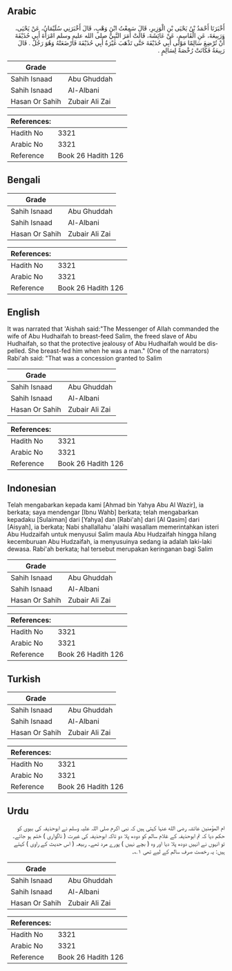 ## Arabic


<div dir="rtl" lang="ar" style={{fontSize:'larger',backgroundColor:'#f8f9fa',padding:20}}>
أَخْبَرَنَا أَحْمَدُ بْنُ يَحْيَى بْنِ الْوَزِيرِ، قَالَ سَمِعْتُ ابْنَ وَهْبٍ، قَالَ أَخْبَرَنِي سُلَيْمَانُ، عَنْ يَحْيَى، وَرَبِيعَةَ، عَنِ الْقَاسِمِ، عَنْ عَائِشَةَ، قَالَتْ أَمَرَ النَّبِيُّ صلى الله عليه وسلم امْرَأَةَ أَبِي حُذَيْفَةَ أَنْ تُرْضِعَ سَالِمًا مَوْلَى أَبِي حُذَيْفَةَ حَتَّى تَذْهَبَ غَيْرَةُ أَبِي حُذَيْفَةَ فَأَرْضَعَتْهُ وَهُوَ رَجُلٌ ‏.‏ قَالَ رَبِيعَةُ فَكَانَتْ رُخْصَةً لِسَالِمٍ ‏.‏
</div>
<div style={{backgroundColor:'#f8f9fa',padding:20, marginBottom: 10}}><table> <thead> <tr> <th>Grade</th> <th></th> </tr> </thead> <tbody> <tr><td>Sahih Isnaad</td><td>Abu Ghuddah</td></tr><tr><td>Sahih Isnaad</td><td>Al-Albani</td></tr><tr><td>Hasan Or Sahih</td><td>Zubair Ali Zai</td></tr></tbody></table><table> <thead> <tr> <th>References:</th> <th></th> </tr> </thead> <tbody><tr><td>Hadith No</td><td>3321</td></tr><tr><td>Arabic No</td><td>3321</td></tr><tr><td>Reference</td><td>Book 26 Hadith 126</td></tr></tbody></table></div>

## Bengali


<div dir="ltr" lang="bn" style={{fontSize:'larger',backgroundColor:'#f8f9fa',padding:20}}>

</div>
<div style={{backgroundColor:'#f8f9fa',padding:20, marginBottom: 10}}><table> <thead> <tr> <th>Grade</th> <th></th> </tr> </thead> <tbody> <tr><td>Sahih Isnaad</td><td>Abu Ghuddah</td></tr><tr><td>Sahih Isnaad</td><td>Al-Albani</td></tr><tr><td>Hasan Or Sahih</td><td>Zubair Ali Zai</td></tr></tbody></table><table> <thead> <tr> <th>References:</th> <th></th> </tr> </thead> <tbody><tr><td>Hadith No</td><td>3321</td></tr><tr><td>Arabic No</td><td>3321</td></tr><tr><td>Reference</td><td>Book 26 Hadith 126</td></tr></tbody></table></div>

## English


<div dir="ltr" lang="en" style={{fontSize:'larger',backgroundColor:'#f8f9fa',padding:20}}>
It was narrated that 'Aishah said:"The Messenger of Allah commanded the wife of Abu Hudhaifah to breast-feed Salim, the freed slave of Abu Hudhaifah, so that the protective jealousy of Abu Hudhaifah would be dispelled. She breast-fed him when he was a man." (One of the narrators) Rabi'ah said: "That was a concession granted to Salim
</div>
<div style={{backgroundColor:'#f8f9fa',padding:20, marginBottom: 10}}><table> <thead> <tr> <th>Grade</th> <th></th> </tr> </thead> <tbody> <tr><td>Sahih Isnaad</td><td>Abu Ghuddah</td></tr><tr><td>Sahih Isnaad</td><td>Al-Albani</td></tr><tr><td>Hasan Or Sahih</td><td>Zubair Ali Zai</td></tr></tbody></table><table> <thead> <tr> <th>References:</th> <th></th> </tr> </thead> <tbody><tr><td>Hadith No</td><td>3321</td></tr><tr><td>Arabic No</td><td>3321</td></tr><tr><td>Reference</td><td>Book 26 Hadith 126</td></tr></tbody></table></div>

## Indonesian


<div dir="ltr" lang="id" style={{fontSize:'larger',backgroundColor:'#f8f9fa',padding:20}}>
Telah mengabarkan kepada kami [Ahmad bin Yahya Abu Al Wazir], ia berkata; saya mendengar [Ibnu Wahb] berkata; telah mengabarkan kepadaku [Sulaiman] dari [Yahya] dan [Rabi'ah] dari [Al Qasim] dari [Aisyah], ia berkata; Nabi shallallahu 'alaihi wasallam memerintahkan isteri Abu Hudzaifah untuk menyusui Salim maula Abu Hudzaifah hingga hilang kecemburuan Abu Hudzaifah, ia menyusuinya sedang ia adalah laki-laki dewasa. Rabi'ah berkata; hal tersebut merupakan keringanan bagi Salim
</div>
<div style={{backgroundColor:'#f8f9fa',padding:20, marginBottom: 10}}><table> <thead> <tr> <th>Grade</th> <th></th> </tr> </thead> <tbody> <tr><td>Sahih Isnaad</td><td>Abu Ghuddah</td></tr><tr><td>Sahih Isnaad</td><td>Al-Albani</td></tr><tr><td>Hasan Or Sahih</td><td>Zubair Ali Zai</td></tr></tbody></table><table> <thead> <tr> <th>References:</th> <th></th> </tr> </thead> <tbody><tr><td>Hadith No</td><td>3321</td></tr><tr><td>Arabic No</td><td>3321</td></tr><tr><td>Reference</td><td>Book 26 Hadith 126</td></tr></tbody></table></div>

## Turkish


<div dir="ltr" lang="tr" style={{fontSize:'larger',backgroundColor:'#f8f9fa',padding:20}}>

</div>
<div style={{backgroundColor:'#f8f9fa',padding:20, marginBottom: 10}}><table> <thead> <tr> <th>Grade</th> <th></th> </tr> </thead> <tbody> <tr><td>Sahih Isnaad</td><td>Abu Ghuddah</td></tr><tr><td>Sahih Isnaad</td><td>Al-Albani</td></tr><tr><td>Hasan Or Sahih</td><td>Zubair Ali Zai</td></tr></tbody></table><table> <thead> <tr> <th>References:</th> <th></th> </tr> </thead> <tbody><tr><td>Hadith No</td><td>3321</td></tr><tr><td>Arabic No</td><td>3321</td></tr><tr><td>Reference</td><td>Book 26 Hadith 126</td></tr></tbody></table></div>

## Urdu


<div dir="rtl" lang="ur" style={{fontSize:'larger',backgroundColor:'#f8f9fa',padding:20}}>
ام المؤمنین عائشہ رضی الله عنہا کہتی ہیں کہ نبی اکرم صلی اللہ علیہ وسلم نے ابوحذیفہ کی بیوی کو حکم دیا کہ تم ابوحذیفہ کے غلام سالم کو دودھ پلا دو تاکہ ابوحذیفہ کی غیرت ( ناگواری ) ختم ہو جائے۔ تو انہوں نے انہیں دودھ پلا دیا اور وہ ( بچے نہیں ) پورے مرد تھے۔ ربیعہ ( اس حدیث کے راوی ) کہتے ہیں: یہ رخصت صرف سالم کے لیے تھی ۱؎۔
</div>
<div style={{backgroundColor:'#f8f9fa',padding:20, marginBottom: 10}}><table> <thead> <tr> <th>Grade</th> <th></th> </tr> </thead> <tbody> <tr><td>Sahih Isnaad</td><td>Abu Ghuddah</td></tr><tr><td>Sahih Isnaad</td><td>Al-Albani</td></tr><tr><td>Hasan Or Sahih</td><td>Zubair Ali Zai</td></tr></tbody></table><table> <thead> <tr> <th>References:</th> <th></th> </tr> </thead> <tbody><tr><td>Hadith No</td><td>3321</td></tr><tr><td>Arabic No</td><td>3321</td></tr><tr><td>Reference</td><td>Book 26 Hadith 126</td></tr></tbody></table></div>